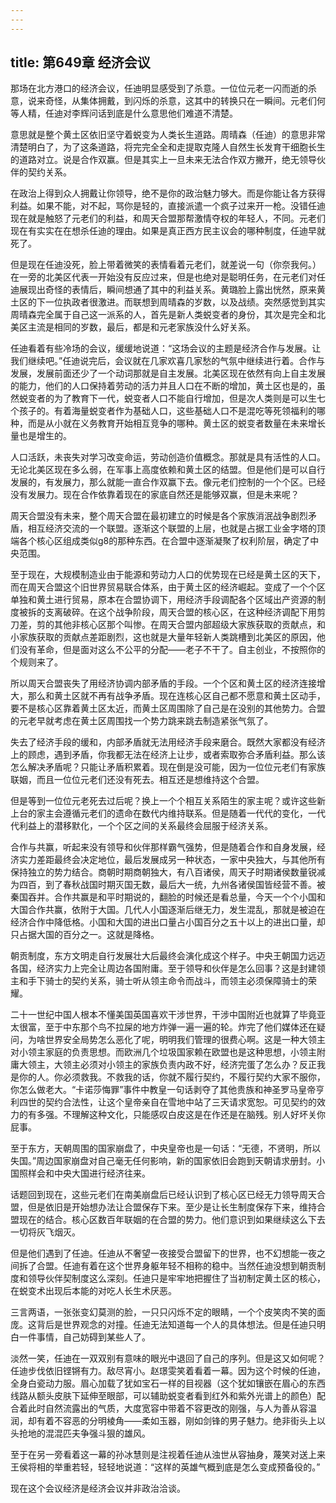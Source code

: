```yaml
---
---
---
```

title: 第649章 经济会议
---



那场在北方港口的经济会议，任迪明显感受到了杀意。一位位元老一闪而逝的杀意，说来奇怪，从集体拥戴，到闪烁的杀意，这其中的转换只在一瞬间。元老们何等人精，任迪对李辉问话到底是什么意思他们难道不清楚。

意思就是整个黄土区依旧坚守着蜕变为人类长生道路。周晴森（任迪）的意思非常清楚明白了，为了这条道路，将完完全全和走提取克隆人自然生长发育干细胞长生的道路对立。说是合作双赢。但是其实上一旦未来无法合作双方撇开，绝无领导伙伴的契约关系。

在政治上得到众人拥戴让你领导，绝不是你的政治魅力够大。而是你能让各方获得利益。如果不能，对不起，骂你是轻的，直接派遣一个疯子过来开一枪。没错任迪现在就是触怒了元老们的利益，和周天合盟那帮激情夺权的年轻人，不同。元老们现在有实实在在想杀任迪的理由。如果是真正西方民主议会的哪种制度，任迪早就死了。

但是现在任迪没死，脸上带着微笑的表情看着元老们，就差说一句（你奈我何。）在一旁的北美区代表一开始没有反应过来，但是也绝对是聪明任务，在元老们对任迪展现出奇怪的表情后，瞬间想通了其中的利益关系。黄璐脸上露出恍然，原来黄土区的下一位执政者很激进。而联想到周晴森的岁数，以及战绩。突然感觉到其实周晴森完全属于自己这一派系的人，首先是新人类蜕变者的身份，其次是完全和北美区主流是相同的岁数，最后，都是和元老家族没什么好关系。

任迪看着有些冷场的会议，缓缓地说道：“这场会议的主题是经济合作与发展。让我们继续吧。”任迪说完后，会议就在几家欢喜几家愁的气氛中继续进行着。合作与发展，发展前面还少了一个动词那就是自主发展。北美区现在依然有向上自主发展的能力，他们的人口保持着劳动的活力并且人口在不断的增加，黄土区也是的，虽然蜕变者的为了教育下一代，蜕变者人口不能自行增加，但是次人类则是可以生七个孩子的。有着海量蜕变者作为基础人口，这些基础人口不是混吃等死领福利的哪种，而是从小就在义务教育开始相互竞争的哪种。黄土区的蜕变者数量在未来增长量也是增生的。

人口活跃，未丧失对学习改变命运，劳动创造价值概念。那就是具有活性的人口。无论北美区现在多么弱，在军事上高度依赖和黄土区的结盟。但是他们是可以自行发展的，有发展力，那么就能一直合作双赢下去。像元老们控制的一个个区。已经没有发展力。现在合作依靠着现在的家底自然还是能够双赢，但是未来呢？

周天合盟没有未来，整个周天合盟在最初建立的时候是各个家族消泯战争剧烈矛盾，相互经济交流的一个联盟。逐渐这个联盟的上层，也就是占据工业金字塔的顶端各个核心区组成类似g8的那种东西。在合盟中逐渐凝聚了权利阶层，确定了中央范围。

至于现在，大规模制造业由于能源和劳动力人口的优势现在已经是黄土区的天下，而在周天合盟这个旧世界贸易联合体系，由于黄土区的经济崛起。变成了一个个区单独和黄土进行贸易，原本在合盟协调下，用经济手段调配各个区域出产资源的制度被拆的支离破碎。在这个战争阶段，周天合盟的核心区，在这种经济调配下用剪刀差，剪的其他非核心区那个叫惨。在周天合盟内部超级大家族获取的贡献点，和小家族获取的贡献点差距剧烈，这也就是大量年轻新人类跳槽到北美区的原因，他们没有革命，但是面对这么不公平的分配——老子不干了。自主创业，不按照你的个规则来了。

所以周天合盟丧失了用经济协调内部矛盾的手段。一个个区和黄土区的经济连接增大，那么和黄土区就不再有战争矛盾。现在连核心区自己都不愿意和黄土区动手，要不是核心区靠着黄土区太近，而黄土区周围除了自己是在没别的其他势力。合盟的元老早就考虑在黄土区周围找一个势力跳来跳去制造紧张气氛了。

失去了经济手段的缓和，内部矛盾就无法用经济手段来磨合。既然大家都没有经济上的顾虑，遇到矛盾，你我都无法在经济上让步，或者索取弥合矛盾利益。那么该怎么解决矛盾呢？只能让矛盾积累着。现在倒是没可能，因为一位位元老们有家族联姻，而且一位位元老们还没有死去。相互还是想维持这个合盟。

但是等到一位位元老死去过后呢？换上一个个相互关系陌生的家主呢？或许这些新上台的家主会遵循元老们的遗命在数代内维持联系。但是随着一代代的变化，一代代利益上的潜移默化，一个个区之间的关系最终会屈服于经济关系。

合作与共赢，听起来没有领导和伙伴那样霸气强势，但是随着合作和自身发展，经济实力差距最终会决定地位，最后发展成另一种状态，一家中央独大，与其他所有保持独立的势力结合。商朝时期商朝独大，有八百诸侯，周天子时期诸侯数量锐减为四百，到了春秋战国时期灭国无数，最后大一统，九州各诸侯国皆经营不善。被秦国吞并。合作共赢是和平时期说的，翻脸的时候还是看总量，今天一个个小国和大国合作共赢，依附于大国。几代人小国逐渐后继无力，发生混乱，那就是被迫在经济合作中降低格。小国和大国的进出口量占小国百分之五十以上的进出口量，却只占据大国的百分之一。这就是降格。

朝贡制度，东方文明走自行发展壮大后最终会演化成这个样子。中央王朝国力远迈各国，经济实力上完全让周边各国附庸。至于领导和伙伴是怎么回事？这是封建领主和手下骑士的契约关系，骑士听从领主命令而战斗，而领主必须保障骑士的荣耀。

二十一世纪中国人根本不懂美国英国喜欢干涉世界，干涉中国附近也就算了毕竟亚太很富，至于中东那个鸟不拉屎的地方炸弹一遍一遍的轮。炸完了他们媒体还在疑问，为啥世界安全局势怎么恶化了呢，明明我们管理的很费心啊。这是一种大领主对小领主家庭的负责思想。而欧洲几个垃圾国家赖在欧盟也是这种思想，小领主附庸大领主，大领主必须对小领主的家族负责内政不好，经济完蛋了怎么办？反正我是你的人。你必须救我。不救我的话，你就不履行契约，不履行契约大家不服你，你怎么做老大。“卡诺莎悔罪”事件中教皇一句话剥夺了其他贵族和神圣罗马皇帝亨利四世的契约合法性，让这个皇帝亲自在雪地中站了三天请求宽恕。可见契约的效力的有多强。不理解这种文化，只能感叹白皮这是在作还是在脑残。别人好坏关你屁事。

至于东方，天朝周围的国家崩盘了，中央皇帝也是一句话：“无德，不贤明，所以失国。”周边国家崩盘对自己毫无任何影响，新的国家依旧会跑到天朝请求册封。小国照样会和中央大国进行经济往来。

话题回到现在，这些元老们在南美崩盘后已经认识到了核心区已经无力领导周天合盟，但是依旧是开始想办法让合盟保存下来。至少是让长生制度保存下来，维持合盟现在的结合。核心区数百年联姻的在合盟的势力。他们意识到如果继续这么下去一切将灰飞烟灭。

但是他们遇到了任迪。任迪从不奢望一夜接受合盟留下的世界，也不幻想能一夜之间拆了合盟。任迪有着在这个世界身躯年轻不相称的稳中。当然任迪没想到朝贡制度和领导伙伴契制度这么深刻。任迪只是牢牢地把握住了当初制定黄土区的核心，在蜕变术出现后本能的对吃人长生术厌恶。

三言两语，一张张变幻莫测的脸，一只只闪烁不定的眼睛，一个个皮笑肉不笑的面庞。这背后是世界观念的对撞。任迪无法知道每一个人的具体想法。但是任迪只明白一件事情，自己妨碍到某些人了。

淡然一笑，任迪在一双双别有意味的眼光中退回了自己的序列。但是这又如何呢？任迪步伐依旧铿锵有力。敌尽宵小。赵璟雯笑着看着一幕。因为这个时候的任迪，全身白瓷动力服。眉心加载了犹如宝石一样的目视器（这个犹如镶嵌在眉心的东西线路从额头皮肤下延伸至眼部，可以辅助蜕变者看到红外和紫外光谱上的颜色）配合着此时自然流露出的气质，大度宽容中带着不容更改的刚强，与人为善从容温润，却有着不容恶的分明棱角——柔如玉器，刚如剑锋的男子魅力。绝非街头上以头抢地的混混匹夫争强斗狠的雄风。

至于在另一旁看着这一幕的孙冰慧则是注视着任迪从浊世从容抽身，蔑笑对送上来王侯将相的举重若轻，轻轻地说道：“这样的英雄气概到底是怎么变成预备役的。”

现在这个会议经济是经济会议并非政治洽谈。
